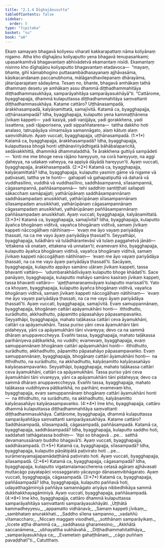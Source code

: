 ```yaml
---
title: "2.1.4 Dīghajāṇusutta"
tableOfContents: false
sidebar:
  order: 5
type: "tipitaka"
basket: "su"
book: "a8"
---
```



<DynamicBreadcrumb />

<Division number="54" book="a8">

<Paragraph number="563" book="a8">
Ekaṃ samayaṃ bhagavā koliyesu viharati kakkarapattaṃ nāma koliyānaṃ nigamo. Atha kho dīghajāṇu koliyaputto yena bhagavā tenupasaṅkami; upasaṅkamitvā bhagavantaṃ abhivādetvā ekamantaṃ nisīdi. Ekamantaṃ nisinno kho dīghajāṇu koliyaputto bhagavantaṃ etadavoca—  “mayaṃ, bhante, gihī kāmabhogino puttasambādhasayanaṃ ajjhāvasāma, kāsikacandanaṃ paccanubhoma, mālāgandhavilepanaṃ dhārayāma, jātarūparajataṃ sādayāma. Tesaṃ no, bhante, bhagavā amhākaṃ tathā dhammaṃ desetu ye amhākaṃ assu dhammā diṭṭhadhammahitāya diṭṭhadhammasukhāya, samparāyahitāya samparāyasukhāyā”ti.
</Paragraph>

<Paragraph number="564" book="a8">
“Cattārome, byagghapajja, dhammā kulaputtassa diṭṭhadhammahitāya saṃvattanti diṭṭhadhammasukhāya. Katame cattāro? Uṭṭhānasampadā, ārakkhasampadā, kalyāṇamittatā, samajīvitā. Katamā ca, byagghapajja, uṭṭhānasampadā? Idha, byagghapajja, kulaputto yena kammaṭṭhānena jīvikaṃ kappeti—  yadi kasiyā, yadi vaṇijjāya, yadi gorakkhena, yadi issattena, yadi rājaporisena, yadi sippaññatarena—  tattha dakkho hoti analaso, tatrupāyāya vīmaṃsāya samannāgato, alaṃ kātuṃ alaṃ saṃvidhātuṃ. Ayaṃ vuccati, byagghapajja, uṭṭhānasampadā. (1:*1*)
</Paragraph>

<Paragraph number="565" book="a8">
Katamā ca, byagghapajja, ārakkhasampadā? Idha, byagghapajja, kulaputtassa bhogā honti uṭṭhānavīriyādhigatā bāhābalaparicitā, sedāvakkhittā, dhammikā dhammaladdhā. Te ārakkhena guttiyā sampādeti—  ‘kinti me ime bhoge neva rājāno hareyyuṃ, na corā hareyyuṃ, na aggi ḍaheyya, na udakaṃ vaheyya, na appiyā dāyādā hareyyun’ti. Ayaṃ vuccati, byagghapajja, ārakkhasampadā. (2:*2*)
</Paragraph>

<Paragraph number="566" book="a8">
Katamā ca, byagghapajja, kalyāṇamittatā? Idha, byagghapajja, kulaputto yasmiṃ gāme vā nigame vā paṭivasati, tattha ye te honti—  gahapatī vā gahapatiputtā vā daharā vā vuddhasīlino, vuddhā vā vuddhasīlino, saddhāsampannā, sīlasampannā, cāgasampannā, paññāsampannā—  tehi saddhiṃ santiṭṭhati sallapati sākacchaṃ samāpajjati; yathārūpānaṃ saddhāsampannānaṃ saddhāsampadaṃ anusikkhati, yathārūpānaṃ sīlasampannānaṃ sīlasampadaṃ anusikkhati, yathārūpānaṃ cāgasampannānaṃ cāgasampadaṃ anusikkhati, yathārūpānaṃ paññāsampannānaṃ paññāsampadaṃ anusikkhati. Ayaṃ vuccati, byagghapajja, kalyāṇamittatā. (3:*3*)
</Paragraph>

<Paragraph number="567" book="a8">
Katamā ca, byagghapajja, samajīvitā? Idha, byagghapajja, kulaputto āyañca bhogānaṃ viditvā, vayañca bhogānaṃ viditvā, samaṃ jīvikaṃ kappeti nāccogāḷhaṃ nātihīnaṃ—  ‘evaṃ me āyo vayaṃ pariyādāya ṭhassati, na ca me vayo āyaṃ pariyādāya ṭhassatī’ti. Seyyathāpi, byagghapajja, tulādhāro vā tulādhārantevāsī vā tulaṃ paggahetvā jānāti—  ‘ettakena vā onataṃ, ettakena vā unnatan’ti; evamevaṃ kho, byagghapajja, kulaputto āyañca bhogānaṃ viditvā, vayañca bhogānaṃ viditvā, samaṃ jīvikaṃ kappeti nāccogāḷhaṃ nātihīnaṃ—  ‘evaṃ me āyo vayaṃ pariyādāya ṭhassati, na ca me vayo āyaṃ pariyādāya ṭhassatī’ti. Sacāyaṃ, byagghapajja, kulaputto appāyo samāno uḷāraṃ jīvikaṃ kappeti, tassa bhavanti vattāro—  ‘udumbarakhādīvāyaṃ kulaputto bhoge khādatī’ti. Sace panāyaṃ, byagghapajja, kulaputto mahāyo samāno kasiraṃ jīvikaṃ kappeti, tassa bhavanti vattāro—  ‘ajeṭṭhamaraṇaṃvāyaṃ kulaputto marissatī’ti. Yato ca khoyaṃ, byagghapajja, kulaputto āyañca bhogānaṃ viditvā, vayañca bhogānaṃ viditvā, samaṃ jīvikaṃ kappeti nāccogāḷhaṃ nātihīnaṃ—  ‘evaṃ me āyo vayaṃ pariyādāya ṭhassati, na ca me vayo āyaṃ pariyādāya ṭhassatī’ti. Ayaṃ vuccati, byagghapajja, samajīvitā.
</Paragraph>

<Paragraph number="568" book="a8">
Evaṃ samuppannānaṃ, byagghapajja, bhogānaṃ cattāri apāyamukhāni honti—  itthidhutto, surādhutto, akkhadhutto, pāpamitto pāpasahāyo pāpasampavaṅko. Seyyathāpi, byagghapajja, mahato taḷākassa cattāri ceva āyamukhāni, cattāri ca apāyamukhāni. Tassa puriso yāni ceva āyamukhāni tāni pidaheyya, yāni ca apāyamukhāni tāni vivareyya; devo ca na sammā dhāraṃ anuppaveccheyya. Evañhi tassa, byagghapajja, mahato taḷākassa parihāniyeva pāṭikaṅkhā, no vuddhi; evamevaṃ, byagghapajja, evaṃ samuppannānaṃ bhogānaṃ cattāri apāyamukhāni honti—  itthidhutto, surādhutto, akkhadhutto, pāpamitto pāpasahāyo pāpasampavaṅko.
</Paragraph>

<Paragraph number="569" book="a8">
Evaṃ samuppannānaṃ, byagghapajja, bhogānaṃ cattāri āyamukhāni honti—  na itthidhutto, na surādhutto, na akkhadhutto, kalyāṇamitto kalyāṇasahāyo kalyāṇasampavaṅko. Seyyathāpi, byagghapajja, mahato taḷākassa cattāri ceva āyamukhāni, cattāri ca apāyamukhāni. Tassa puriso yāni ceva āyamukhāni tāni vivareyya, yāni ca apāyamukhāni tāni pidaheyya; devo ca sammā dhāraṃ anuppaveccheyya. Evañhi tassa, byagghapajja, mahato taḷākassa vuddhiyeva pāṭikaṅkhā, no parihāni; evamevaṃ kho, byagghapajja, evaṃ samuppannānaṃ bhogānaṃ cattāri āyamukhāni honti—  na itthidhutto, na surādhutto, na akkhadhutto, kalyāṇamitto kalyāṇasahāyo kalyāṇasampavaṅko. (4:*4*)
</Paragraph>

<Paragraph number="570" book="a8">
Ime kho, byagghapajja, cattāro dhammā kulaputtassa diṭṭhadhammahitāya saṃvattanti diṭṭhadhammasukhāya.
</Paragraph>

<Paragraph number="571" book="a8">
Cattārome, byagghapajja, dhammā kulaputtassa samparāyahitāya saṃvattanti samparāyasukhāya. Katame cattāro? Saddhāsampadā, sīlasampadā, cāgasampadā, paññāsampadā.
</Paragraph>

<Paragraph number="572" book="a8">
Katamā ca, byagghapajja, saddhāsampadā? Idha, byagghapajja, kulaputto saddho hoti, saddahati tathāgatassa bodhiṃ—  ‘itipi so bhagavā …pe…  satthā devamanussānaṃ buddho bhagavā’ti. Ayaṃ vuccati, byagghapajja, saddhāsampadā. (1:*5*)
</Paragraph>

<Paragraph number="573" book="a8">
Katamā ca, byagghapajja, sīlasampadā? Idha, byagghapajja, kulaputto pāṇātipātā paṭivirato hoti …pe…  surāmerayamajjapamādaṭṭhānā paṭivirato hoti. Ayaṃ vuccati, byagghapajja, sīlasampadā. (2:*6*)
</Paragraph>

<Paragraph number="574" book="a8">
Katamā ca, byagghapajja, cāgasampadā? Idha, byagghapajja, kulaputto vigatamalamaccherena cetasā agāraṃ ajjhāvasati muttacāgo payatapāṇi vossaggarato yācayogo dānasaṃvibhāgarato. Ayaṃ vuccati, byagghapajja, cāgasampadā. (3:*7*)
</Paragraph>

<Paragraph number="575" book="a8">
Katamā ca, byagghapajja, paññāsampadā? Idha, byagghapajja, kulaputto paññavā hoti, udayatthagāminiyā paññāya samannāgato ariyāya nibbedhikāya sammā dukkhakkhayagāminiyā. Ayaṃ vuccati, byagghapajja, paññāsampadā. (4:*8*)
</Paragraph>

<Paragraph number="576" book="a8">
Ime kho, byagghapajja, cattāro dhammā kulaputtassa samparāyahitāya saṃvattanti samparāyasukhāyāti.
</Paragraph>

<Paragraph number="577" type="verses" book="a8">
_Uṭṭhātā kammadheyyesu,_  
_appamatto vidhānavā;_  
_Samaṃ kappeti jīvikaṃ,_  
_sambhataṃ anurakkhati._  

</Paragraph>

<Paragraph number="578" type="verses" book="a8">
_Saddho sīlena sampanno,_  
_vadaññū vītamaccharo;_  
_Niccaṃ maggaṃ visodheti,_  
_sotthānaṃ samparāyikaṃ._  

</Paragraph>

<Paragraph number="579" type="verses" book="a8">
_Iccete aṭṭha dhammā ca,_  
_saddhassa gharamesino;_  
_Akkhātā saccanāmena,_  
_ubhayattha sukhāvahā._  

</Paragraph>

<Paragraph number="580" type="verses" book="a8">
_Diṭṭhadhammahitatthāya,_  
_samparāyasukhāya ca;_  
_Evametaṃ gahaṭṭhānaṃ,_  
_cāgo puññaṃ pavaḍḍhatī”ti._  


</Paragraph>
</Division>

<Paragraph number="581" type="center" book="a8">
Catutthaṃ.
</Paragraph>
